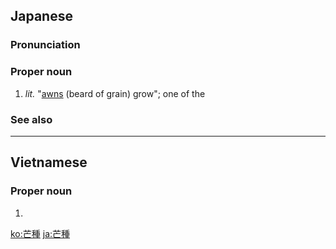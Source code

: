 ==Japanese==
{{ja-kanjitab|ぼう|しゅ|yomi=o}}

===Pronunciation===
{{ja-pron|ぼうしゅ|y=o}}

===Proper noun===
{{ja-pos|proper|ぼうしゅ}}

# ''lit.'' "[[awn]]s (beard of grain) grow"; one of the {{w|solar terms}}

===See also===
{{list:solar terms/ja}}

----

==Vietnamese==
{{vi-hantutab}}

===Proper noun===
{{vi-hantu}}

# {{han tu form of|mang chủng|''lit.'' "[[awn]]s (beard of grain) grow"; one of the {{w|solar terms}}}}

[[ko:芒種]]
[[ja:芒種]]